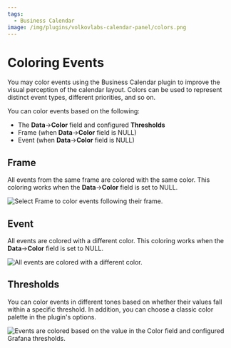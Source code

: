 ```yaml
---
tags:
  - Business Calendar
image: /img/plugins/volkovlabs-calendar-panel/colors.png
---
```



# Coloring Events

You may color events using the Business Calendar plugin to improve the visual perception of the calendar layout. Colors can be used to represent distinct event types, different priorities, and so on.

You can color events based on the following:

- The **Data**->**Color** field and configured **Thresholds**
- Frame (when **Data**->**Color** field is NULL)
- Event (when **Data**->**Color** field is NULL)

## Frame

All events from the same frame are colored with the same color. This coloring works when the **Data**->**Color** field is set to NULL.

<Image
  title="Select Frame to color events following their frame."
  src="/img/plugins/volkovlabs-calendar-panel/frame.png"
/>

## Event

All events are colored with a different color. This coloring works when the **Data**->**Color** field is set to NULL.

<Image
  title="All events are colored with a different color."
  src="/img/plugins/volkovlabs-calendar-panel/event.png"
/>

## Thresholds

You can color events in different tones based on whether their values fall within a specific threshold. In addition, you can choose a classic color palette in the plugin's options.

<Image
  title="Events are colored based on the value in the Color field and configured Grafana thresholds."
  src="/img/plugins/volkovlabs-calendar-panel/threshold.png"
/>
